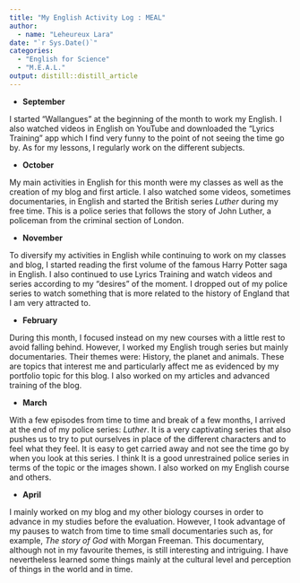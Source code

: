 ```yaml
---
title: "My English Activity Log : MEAL"
author:
  - name: "Leheureux Lara" 
date: "`r Sys.Date()`"
categories:
  - "English for Science"
  - "M.E.A.L."
output: distill::distill_article
---
```


* **September**

I started "Wallangues" at the beginning of the month to work my English. I also watched videos in English on YouTube and downloaded the "Lyrics Training" app which I find very funny to the point of not seeing the time go by. As for my lessons, I regularly work on the different subjects. 

* **October** 

My main activities in English for this month were my classes as well as the creation of my blog and first article. I also watched some videos, sometimes documentaries, in English and started the British series *Luther* during my free time. This is a police series that follows the story of John Luther, a policeman from the criminal section of London. 

* **November** 

To diversify my activities in English while continuing to work on my classes and blog, I started reading the first volume of the famous Harry Potter saga in English. I also continued to use Lyrics Training and watch videos and series according to my "desires" of the moment. I dropped out of my police series to watch something that is more related to the history of England that I am very attracted to. 

* **February**

During this month, I focused instead on my new courses with a little rest to avoid falling behind. However, I worked my English trough series but mainly documentaries. Their themes were: History, the planet and animals. These are topics that interest me and particularly affect me as evidenced by my portfolio topic for this blog. I also worked on my articles and advanced training of the blog.

* **March**

With a few episodes from time to time and break of a few months, I arrived at the end of my police series: *Luther*. It is a very captivating series that also pushes us to try to put ourselves in place of the different characters and to feel what they feel. It is easy to get carried away and not see the time go by when you look at this series. I think It is a good unrestrained police series in terms of the topic or the images shown. I also worked on my English course and others. 

* **April**

I mainly worked on my blog and my other biology courses in order to advance in my studies before the evaluation. However, I took advantage of my pauses to watch from time to time small documentaries such as, for example, *The story of God* with Morgan Freeman. This documentary, although not in my favourite themes, is still interesting and intriguing. I have nevertheless learned some things mainly at the cultural level and perception of things in the world and in time. 

